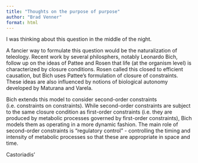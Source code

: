 ```yaml
---
title: "Thoughts on the purpose of purpose"
author: "Brad Venner"
format: html
---
```


I was thinking about this question in the middle of the night. 

A fancier way to formulate this question would be the naturalization of teleology. Recent work by several philosphers, notably Leonardo Bich, follow up on the ideas of Pattee and Rosen that life (at the organism level) is characterized by closure conditions. Rosen called this closed to efficient causation, but Bich uses Pattee's formulation of closure of constraints. These ideas are also influenced by notions of biological autonomy developed by Maturana and Varela.

Bich extends this model to consider second-order constraints (i.e. constraints on constraints). While second-order constraints are subject to the same closure condition as first-order constraints (i.e. they are produced by metabolic processes governed by first-order constraints), Bich models them as operating in a more dynamic fashion. The main role of second-order constraints is "regulatory control" - controlling the timing and intensity of metabolic processes so that these are appropriate in space and time. 

Castoriadis' 